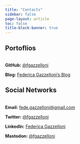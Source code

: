 ```yaml
---
title: "Contacts"
sidebar: false
page-layout: article
toc: false
title-block-banner: true
---
```



## Portoflios
<br>
**GitHub:** [@fgazzelloni](https://github.com/fgazzelloni)

**Blog:** [Federica Gazzelloni's Blog](https://federicagazzelloni.netlify.app/)

## Social Networks
<br>
**Email:** [fede.gazzelloni@gmail.com](mailto:fede.gazzelloni@gmail.com)

**Twitter:** [@fgazzelloni](https://twitter.com/fgazzelloni)

**LinkedIn:** [Federica Gazzelloni](https://www.linkedin.com/in/federicagazzelloni)

**Mastodon:** [@fgazzelloni](https://fosstodon.org/@fgazzelloni)


